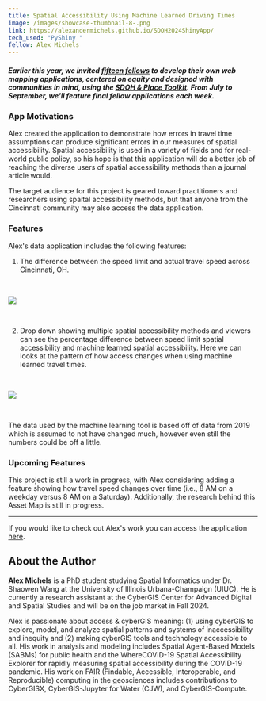 ```yaml
---
title: Spatial Accessibility Using Machine Learned Driving Times
image: /images/showcase-thumbnail-8-.png
link: https://alexandermichels.github.io/SDOH2024ShinyApp/
tech_used: "PyShiny "
fellow: Alex Michels
---
```

##### *Earlier this year, we invited [fifteen fellows](https://sdohplace.org/fellows) to develop their own web mapping applications, centered on equity and designed with communities in mind, using the [SDOH & Place Toolkit](https://toolkit.sdohplace.org/). From July to September, we'll feature final fellow applications each week.*

### **App Motivations**

Alex created the application to demonstrate how errors in travel time assumptions can produce significant errors in our measures of spatial accessibility. Spatial accessibility is used in a variety of fields and for real-world public policy, so his hope is that this application will do a better job of reaching the diverse users of spatial accessibility methods than a journal article would.

The target audience for this project is geared toward practitioners and researchers using spaital accessibility methods, but that anyone from the Cincinnati community may also access the data application.

### **Features**

Alex's data application includes the following features:

1. The difference between the speed limit and actual travel speed across Cincinnati, OH.

<br/>

![](/images/michels-sdohapp2-alexander-michels.png)

<br/>

2. Drop down showing multiple spatial accessibility methods and viewers can see the percentage difference between speed limit spatial accessibility and machine learned spatial accessibility. Here we can looks at the pattern of how  access changes when using machine learned travel times. 

<br/>

![](/images/michels-sdohapp1-alexander-michels.png)

<br/>

The data used by the machine learning tool is based off of data from 2019 which is assumed to not have changed much, however even still the numbers could be off a little. 

### **Upcoming Features**

This project is still a work in progress, with Alex considering adding a feature showing how travel speed changes over time (i.e., 8 AM on a weekday versus 8 AM on a Saturday). Additionally, the research behind this Asset Map is still in progress. 

- - -

If you would like to check out Alex's work you can access the application [here](https://alexandermichels.github.io/SDOH2024ShinyApp/).

## About the Author

**Alex Michels** is a PhD student studying Spatial Informatics under Dr. Shaowen Wang at the University of Illinois Urbana-Champaign (UIUC). He is currently a research assistant at the CyberGIS Center for Advanced Digital and Spatial Studies and will be on the job market in Fall 2024.

Alex is passionate about access & cyberGIS meaning: (1) using cyberGIS to explore, model, and analyze spatial patterns and systems of inaccessibility and inequity and (2) making cyberGIS tools and technology accessible to all. His work in analysis and modeling includes Spatial Agent-Based Models (SABMs) for public health and the WhereCOVID-19 Spatial Accessibility Explorer for rapidly measuring spatial accessibility during the COVID-19 pandemic. His work on FAIR (Findable, Accessible, Interoperable, and Reproducible) computing in the geosciences includes contributions to CyberGISX, CyberGIS-Jupyter for Water (CJW), and CyberGIS-Compute.
